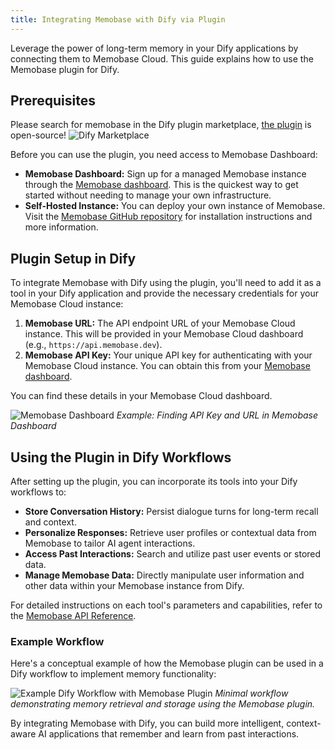```yaml
---
title: Integrating Memobase with Dify via Plugin
---
```


Leverage the power of long-term memory in your Dify applications by connecting them to Memobase Cloud. This guide explains how to use the Memobase plugin for Dify.

## Prerequisites
Please search for memobase in the Dify plugin marketplace, [the plugin](https://github.com/ACAne0320/dify-plugin-memobase) is open-source!
![Dify Marketplace](/images/dify_marketplace.png)

Before you can use the plugin, you need access to Memobase Dashboard:

*   **Memobase Dashboard:** Sign up for a managed Memobase instance through the [Memobase dashboard](https://www.memobase.io/en/dashboard). This is the quickest way to get started without needing to manage your own infrastructure.
*   **Self-Hosted Instance:** You can deploy your own instance of Memobase. Visit the [Memobase GitHub repository](https://github.com/memodb-io/memobase) for installation instructions and more information.

## Plugin Setup in Dify

To integrate Memobase with Dify using the plugin, you'll need to add it as a tool in your Dify application and provide the necessary credentials for your Memobase Cloud instance:

1.  **Memobase URL:** The API endpoint URL of your Memobase Cloud instance. This will be provided in your Memobase Cloud dashboard (e.g., `https://api.memobase.dev`).
2.  **Memobase API Key:** Your unique API key for authenticating with your Memobase Cloud instance. You can obtain this from your [Memobase dashboard](https://www.memobase.io/en/dashboard).

You can find these details in your Memobase Cloud dashboard.

![Memobase Dashboard](/images/memobase_dashboard.png)
*Example: Finding API Key and URL in Memobase Dashboard*


## Using the Plugin in Dify Workflows

After setting up the plugin, you can incorporate its tools into your Dify workflows to:

*   **Store Conversation History:** Persist dialogue turns for long-term recall and context.
*   **Personalize Responses:** Retrieve user profiles or contextual data from Memobase to tailor AI agent interactions.
*   **Access Past Interactions:** Search and utilize past user events or stored data.
*   **Manage Memobase Data:** Directly manipulate user information and other data within your Memobase instance from Dify.

For detailed instructions on each tool's parameters and capabilities, refer to the [Memobase API Reference](https://docs.memobase.io/api-reference/overview).

### Example Workflow

Here's a conceptual example of how the Memobase plugin can be used in a Dify workflow to implement memory functionality:

![Example Dify Workflow with Memobase Plugin](/images/dify_workflow.png)
*Minimal workflow demonstrating memory retrieval and storage using the Memobase plugin.*

By integrating Memobase with Dify, you can build more intelligent, context-aware AI applications that remember and learn from past interactions.